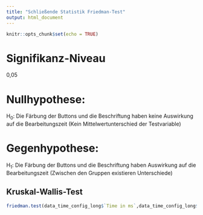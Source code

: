 ```yaml
---
title: "Schließende Statistik Friedman-Test"
output: html_document
---
```


```r
knitr::opts_chunk$set(echo = TRUE)
```
# Signifikanz-Niveau
0,05

# Nullhypothese:
H<sub>0</sub>: Die Färbung der Buttons und die Beschriftung haben keine Auswirkung auf die Bearbeitungszeit (Kein Mittelwertunterschied der Testvariable)

# Gegenhypothese:
H<sub>1</sub>: Die Färbung der Buttons und die Beschriftung haben Auswirkung auf die Bearbeitungszeit (Zwischen den Gruppen existieren Unterschiede)

## Kruskal-Wallis-Test 
```r
friedman.test(data_time_config_long$`Time in ms`,data_time_config_long$Reaction)
```
